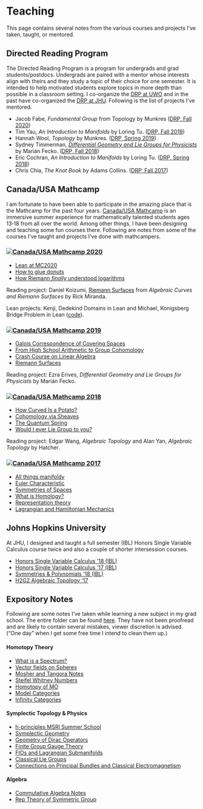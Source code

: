 # Teaching

This page contains several notes from the various courses and projects I've taken, taught, or mentored. 

## Directed Reading Program
The Directed Reading Program is a program for undergrads and grad students/postdocs.
Undergrads are paired with a mentor whose interests align with theirs and they study a topic of their choice for one semester. 
It is intended to help motivated students explore topics in more depth than possible in a classroom setting.
I co-organize the [DRP at UWO] and in the past have co-organized the [DRP at JHU].
Following is the list of projects I've mentored.

-   Jacob Fabe, *Fundamental Group* from Topology by Munkres ([DRP, Fall
    2020])
-   Tim Yau, *An Introduction to Manifolds* by Loring Tu. ([DRP, Fall
    2019][DRP, Fall 2020])
-   Hannah Wool, *Topology* by Munkres. ([DRP, Spring 2019])
-   Sydney Timmerman, [*Differential Geometry and Lie Groups for Physicists*] by Marián Fecko. ([DRP, Fall 2018])
-   Eric Cochran, *An Introduction to Manifolds* by Loring Tu. ([DRP,
    Spring 2018])
-   Chris Chia, *The Knot Book* by Adams Collins. ([DRP, Fall 2017])

## Canada/USA Mathcamp

I am fortunate to have been able to participate in the amazing place that is the Mathcamp for the past four years. 
[Canada/USA Mathcamp](https://www.mathcamp.org/) is an immersive summer experience for mathematically talented students ages 13‑18 from all over the world.
Among other things, I have been designing and teaching some fun courses there. 
Following are notes from some of the courses I've taught and projects I've done with mathcampers.

### [![Canada/USA Mathcamp] 2020][2020]

- [Lean at MC2020]
- [How to glue donuts]
- [How Riemann *finally* understood logarithms]

Reading project: Daniel Koizumi, [Riemann Surfaces](https://drive.google.com/file/d/1bv-dCvd4nwfD68RxDeuDFoJ3dZIOoqPq/view) from *Algebraic Curves and Riemann Surfaces* by Rick Miranda.

Lean projects: Kenji, Dedekind Domains in Lean and Michael, Konigsberg Bridge Problem in Lean ([code]).


### [![Canada/USA Mathcamp] 2019][2019]

- [Galois Correspondence of Covering Spaces]
- [From High School Arithmetic to Group Cohomology]
- [Crash Course on Linear Algebra]
- [Riemann Surfaces]

Reading project: Ezra Erives, *Differential Geometry and Lie Groups for Physicists*
    by Marián Fecko.

### [![Canada/USA Mathcamp] 2018][2018]

- [How Curved Is a Potato?]
- [Cohomology via Sheaves]
- [The Quantum
Spring]
- [Would I ever Lie Group to you?]

Reading project: Edgar Wang, *Algebraic Topology* and Alan Yan, *Algebraic Topology* by Hatcher.

### [![Canada/USA Mathcamp] 2017][2017]

- [All things manifoldy]
- [Euler Characteristic]
- [Symmetries of Spaces]
- [What is Homology?]
- [Representation theory]
- [Lagrangian and Hamiltonian Mechanics]

## Johns Hopkins University

At JHU, I designed and taught a full semester (IBL) Honors Single Variable Calculus course twice and also a couple of shorter intersession courses.

- [Honors Single Variable Calculus \'18 (IBL)]
- [Honors Single Variable Calculus \'17 (IBL)]
- [Symmetries & Polynomials \'18 (IBL)]
- [H2G2 Algebraic Topology \'17]

## Expository Notes

Following are some notes I've taken while learning a new subject in my grad school. 
The entire folder can be found [here](https://drive.google.com/drive/folders/1UR3MW_iRyv6idye57D8QuOu_VEAooS7u?usp=sharing).
They have not been proofread and are likely to contain several mistakes, viewer discretion is advised.
("One day" when I get some free time I intend to clean them up.)

#### Homotopy Theory

- [ What is a Spectrum? ]
- [ Vector fields on Spheres ]
- [Mosher and Tangora Notes]
- [ Steifel Whitney Numbers ] 
- [Homotopy of  MO]
- [ Model Categories ]
- [Infinity Categories]

#### Symplectic Topology & Physics

- [h-principles MSRI Summer School]
- [Symplectic Geometry]
- [Geometry of Dirac Operators]
- [Finite Group Gauge Theory]
- [FIOs and Lagrangian Submanifolds]
- [Classical Lie Groups]
- [Connections on Principal Bundles and Classical Electromagnetism]

#### Algebra

- [Commutative Algebra Notes]
- [Rep Theory of Symmetric Group]


  [H2G2 Algebraic Topology \'17]: https://drive.google.com/drive/folders/1UmhBnhqXzL1b9kb1zn-7qkYgSSW-Gmwz?usp=sharing
  [Honors Single Variable Calculus \'17 (IBL)]: https://drive.google.com/drive/folders/16gJLOf0L6RJ09yRL_b7AozVyq3wHsTMG?usp=sharing
  [Honors Single Variable Calculus \'18 (IBL)]: https://drive.google.com/drive/folders/1xF37VjqpQfSI9W5PmrK19bp8OybGmmpW?usp=sharing
  
  [Symmetries & Polynomials \'18 (IBL)]: https://drive.google.com/file/d/1dChuk8J7s31C8xGurzsbf988VORnyXgb/view?usp=sharing

  [Lean at MC2020]: courses/lean_at_MC2020/index.html
  [code]: https://github.com/apurvnakade/mc2020-projects
  [How to glue donuts]: https://drive.google.com/file/d/1iQ_-iqu1x4ueYT4ucNbb_WgAeaf19Ysc/view?usp=sharing
  [How Riemann *finally* understood logarithms]: https://drive.google.com/file/d/1T1iJ2Mw4VupMr9CKs_NriwSWdoPHmMUL/view?usp=sharing

  [Canada/USA Mathcamp]: images/mathcamp-icon.png
  [2020]: https://www.mathcamp.org/2020/index.php 
  [2019]: https://www.mathcamp.org/2019/index.php 
  [2018]: https://www.mathcamp.org/2018/index.php 
  [2017]: https://www.mathcamp.org/2017/index.php 

  [Galois Correspondence of Covering Spaces]: https://drive.google.com/file/d/1yMpw52rjMrBRj5q8W2PIDRDp9yXmDYVN/view?usp=sharing
  [From High School Arithmetic to Group Cohomology]: https://drive.google.com/file/d/1L7urIOuiu4JIfI6ry2lkKin6Xof8yJdd/view?usp=sharing
  [Crash Course on Linear Algebra]: https://drive.google.com/file/d/1lnX4p_K75vMl0rt0JtOeTYPm9eA6Zi2j/view?usp=sharing
  [Riemann Surfaces]: https://drive.google.com/drive/folders/16o9Slgd4YvhjUCEp_BHSc-xf-2ubKHlo?usp=sharing
  
  [How Curved Is a Potato?]: https://drive.google.com/drive/folders/1zZ49l7ZrmVfg4Lrt7iiCZrk3YH_kVVSg?usp=sharing
  [Cohomology via Sheaves]: https://drive.google.com/file/d/1C21oAC_dH0EX-el2mdT9lH_taY2xZNMm/view?usp=sharing
  [The Quantum Spring]: https://drive.google.com/file/d/1UxZK5drBPLGt4GCC22VtEgYsGLT3p8Nu/view?usp=sharing
  [Would I ever Lie Group to you?]: https://drive.google.com/file/d/1QSPZ5WpFDLCa1AzFrJiE57NXRhwRo8Ra/view?usp=sharing
  
  [All things manifoldy]: https://drive.google.com/drive/folders/1_ksj5iK0wjRhCcMH2r3a6t-5Y_IXTG49?usp=sharing
  [Euler Characteristic]: https://drive.google.com/drive/folders/13-oarucRe06Mi7jWdGFAQoW1Z9h0lcWM?usp=sharing
  [Symmetries of Spaces]: https://drive.google.com/drive/folders/18f1YeG10HfZ-keih3sbdkXNTybVcjY38?usp=sharing
  [What is Homology?]: https://drive.google.com/drive/folders/1xardSdDjo__hk7os2CR5BUOPjvAwuD-q?usp=sharing
  [Representation theory]: https://drive.google.com/drive/folders/1gCkxfiQ09TKmofzZKd6TlNikzWV3Ltum?usp=sharing
  [Lagrangian and Hamiltonian Mechanics]: https://drive.google.com/drive/folders/1sCCXN0ffj0SP216WOwTwe7LJgIXJtPpg?usp=sharing

  [What is a Spectrum?]: https://drive.google.com/file/d/16zRKLkBl4skQ0UNKRXfM7d51qWnBLwGF/view?usp=sharing
  [Vector fields on Spheres]: https://drive.google.com/drive/folders/1fVAeXqn82gOEpEJ9RfBnXqdeJjxTPJNk?usp=sharing
  [Mosher and Tangora Notes]: https://drive.google.com/drive/folders/1vSFBZh3cuDoJPglIeBmLUV1Ur0RvhZ-p?usp=sharing
  [Steifel Whitney Numbers]: https://drive.google.com/file/d/1W9TDU1SaWVLghrSaw8Dg04vdfW9veW_C/view?usp=sharing
  [Model Categories]: https://drive.google.com/drive/folders/1F2cHnX93gMsFYpfASU-TBF4GhZ5TZRBf?usp=sharing
  [Homotopy of MO]: https://drive.google.com/drive/folders/1ns-S54As89Srb8Hlz2ypOmzoOA-CW3il?usp=sharing
  [Infinity Categories]: https://drive.google.com/drive/folders/12tMk47gvY0B8cL0LmtRxLMcrVudd73y-?usp=sharing
  [h-principles MSRI Summer School]: https://drive.google.com/file/d/1uecVJP6Xl1vScsswWGqBtJ1s3o9PwG8C/view?usp=sharing
  [Symplectic Geometry]: https://drive.google.com/drive/folders/1NJllhRgGV5uMSg3hfbp2wcJgScIwhhSZ?usp=sharing
  [Geometry of Dirac Operators]: https://drive.google.com/drive/folders/19GanFw6odpL4tRUJa-mPsVmVKcK52jaW?usp=sharing
  [Finite Group Gauge Theory]: https://drive.google.com/drive/folders/1OyE4ADuxnFIJ3-wuEifCNYWcCF2-iiRd?usp=sharing
  [FIOs and Lagrangian Submanifolds]: https://drive.google.com/drive/folders/1lkx7z7ht5XuRAhhKnhVgLiPHJ2GLSrT3?usp=sharing
  [Classical Lie Groups]: https://drive.google.com/file/d/15SwA8TDmLUMElPQYvhMcIAttXgNzuKbz/view?usp=sharing
  [Connections on Principal Bundles and Classical Electromagnetism]: https://drive.google.com/file/d/1kFh_-_DmR4wt-sDBiOggM5a5U-5W7V_l/view?usp=sharing
  [Commutative Algebra Notes]: https://drive.google.com/file/d/1iwjYv6a5myfnvFKXg8VGAd2fsMZTDXin/view?usp=sharing
  [Rep Theory of Symmetric Group]: https://drive.google.com/file/d/1xMliaDffPi6yUzp5U2d_wIdPJ6yyfLE1/view?usp=sharing

  [*Differential Geometry and Lie Groups for Physicists*]: http://www.math.jhu.edu/drpfiles/F2018%20-%20Sydney.pdf
  [DRP at UWO]: https://www.math.uwo.ca/undergraduate/directed_reading_program.html
  [DRP at JHU]: http://www.math.jhu.edu/drp.html
  [DRP, Fall 2020]: https://www.math.uwo.ca/undergraduate/directed_reading_program.html
  [DRP, Spring 2019]: http://www.math.jhu.edu/drp.html#Spring2019
  [DRP, Fall 2018]: http://www.math.jhu.edu/drp.html#Fall2018
  [DRP, Spring 2018]: http://www.math.jhu.edu/drp.html#Spring2018
  [DRP, Fall 2017]: http://www.math.jhu.edu/drp.html#Fall2017

  [*Foundations of Algebraic Geometry*]: http://math.stanford.edu/~vakil/216blog/FOAGnov1817public.pdf
  [*Category Theory in Context*]: http://www.math.jhu.edu/~eriehl/context.pdf
